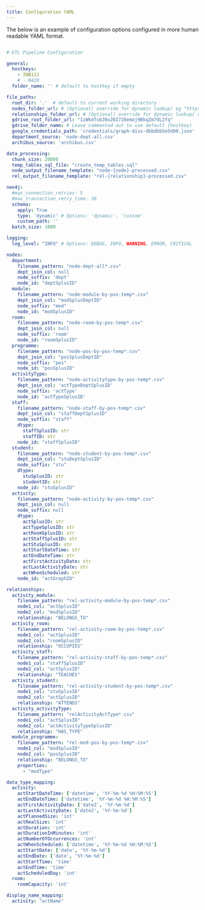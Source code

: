 ```yaml
---
title: Configuration YAML
---
```




The below is an example of configuration options configured in more human readable YAML format.

```yaml

# ETL Pipeline Configuration

general:
  hostkeys: 
    - INB112
    # - N420
  folder_name: '' # default to hostkey if empty

file_paths:
  root_dir: '.'  # default to current working directory
  nodes_folder_url: # (Optional) override for dynamic lookup) eg "https://drive.google.com/drive/folders/1Rc3vQCF6CwxV3yNjfUTWXv61BgYD1j_3"
  relationships_folder_url: # (Optional) override for dynamic lookup) eg."https://drive.google.com/drive/folders/1w_ea6ETzRcdYz71crLxL9khjLrEfcbuH"
  gdrive_root_folder_url: "1iWkeTubJ0xZ6I728emoj9BkqZm7dL2fq"
  gdrive_folder_name: # Leave commented out to use default (hostkey)
  google_credentials_path: 'credentials/graph-diss-dbbdbb5e5d00.json'
  department_source: 'node-dept-all.csv'
  archibus_source: 'archibus.csv'

data_processing:
  chunk_size: 20000
  temp_tables_sql_file: "create_temp_tables.sql"
  node_output_filename_template: "node-{node}-processed.csv"
  rel_output_filename_template: "rel-{relationship}-processed.csv"

neo4j:
  #max_connection_retries: 5
  #max_transaction_retry_time: 30
  schema:
    apply: True
    type: 'dynamic' # Options: 'dynamic', 'custom'
    custom_path: ''
  batch_size: 1000

logging:
  log_level: "INFO" # Options: DEBUG, INFO, WARNING, ERROR, CRITICAL 

nodes:
  department: 
    filename_pattern: "node-dept-all*.csv"
    dept_join_col: null 
    node_suffix: 'dept'
    node_id: "deptSplusID"
  module: 
    filename_pattern: "node-module-by-pos-temp*.csv"
    dept_join_col: "modSplusDeptID"
    node_suffix: "mod"
    node_id: "modSplusID"             
  room: 
    filename_pattern: "node-room-by-pos-temp*.csv"
    dept_join_col: null
    node_suffix: 'room'
    node_id: "roomSplusID"   
  programme: 
    filename_pattern: "node-pos-by-pos-temp*.csv"
    dept_join_col: "posSplusDeptID"
    node_suffix: "pos"
    node_id: "posSplusID"
  activityType: 
    filename_pattern: "node-activitytype-by-pos-temp*.csv"
    dept_join_col: 'actTypeDeptSplusID'
    node_suffix: 'actType'
    node_id: 'actTypeSplusID'
  staff: 
    filename_pattern: "node-staff-by-pos-temp*.csv"
    dept_join_col: "staffDeptSplusID"
    node_suffix: "staff"
    dtype:
      staffSplusID: str
      staffID: str 
    node_id: "staffSplusID"
  student: 
    filename_pattern: "node-student-by-pos-temp*.csv"
    dept_join_col: "stuDeptSplusID"
    node_suffix: "stu"
    dtype: 
      stuSplusID: str
      studentID: str
    node_id: "stuSplusID"
  activity: 
    filename_pattern: "node-activity-by-pos-temp*.csv"
    dept_join_col: null
    node_suffix: null
    dtype:
      actSplusID: str
      actTypeSplusID: str 
      actRoomSplusID: str
      actStaffSplusID: str 
      actStuSplusID: str 
      actStartDateTime: str
      actEndDateTime: str
      actFirstActivityDate: str
      actLastActivityDate: str
      actWhenScheduled: str
    node_id: "actGraphID" 

relationships:
  activity_module: 
    filename_pattern: "rel-activity-module-by-pos-temp*.csv"
    node1_col: "actSplusID"
    node2_col: "modSplusID"
    relationship: "BELONGS_TO"
  activity_room: 
    filename_pattern: "rel-activity-room-by-pos-temp*.csv"
    node1_col: "actSplusID"
    node2_col: "roomSplusID"
    relationship: "OCCUPIES"
  activity_staff: 
    filename_pattern: "rel-activity-staff-by-pos-temp*.csv"
    node1_col: "staffSplusID"
    node2_col: "actSplusID"
    relationship: "TEACHES"
  activity_student: 
    filename_pattern: "rel-activity-student-by-pos-temp*.csv"
    node1_col: "stuSplusID"
    node2_col: "actSplusID"
    relationship: "ATTENDS"
  activity_activityType: 
    filename_pattern: "relActivityActType*.csv"
    node1_col: "actSplusID"
    node2_col: "actActivityTypeSplusID"
    relationship: "HAS_TYPE"
  module_programme: 
    filename_pattern: "rel-mod-pos-by-pos-temp*.csv"
    node1_col: "modSplusID"
    node2_col: "posSplusID"
    relationship: "BELONGS_TO"
    properties: 
      - "modType"

data_type_mapping:
  activity:
    actStartDateTime: ['datetime', '%Y-%m-%d %H:%M:%S']
    actEndDateTime: ['datetime', '%Y-%m-%d %H:%M:%S']
    actFirstActivityDate: ['date2', '%Y-%m-%d']
    actLastActivityDate: ['date2', '%Y-%m-%d']
    actPlannedSize: 'int'
    actRealSize: 'int'
    actDuration: 'int'
    actDurationInMinutes: 'int'
    actNumberOfOccurrences: 'int'
    actWhenScheduled: ['datetime', '%Y-%m-%d %H:%M:%S']
    actStartDate: ['date', '%Y-%m-%d']
    actEndDate: ['date', '%Y-%m-%d']
    actStartTime: 'time'
    actEndTime: 'time'
    actScheduledDay: 'int'
  room:
    roomCapacity: 'int'

display_name_mapping:
  activity: "actName"
```